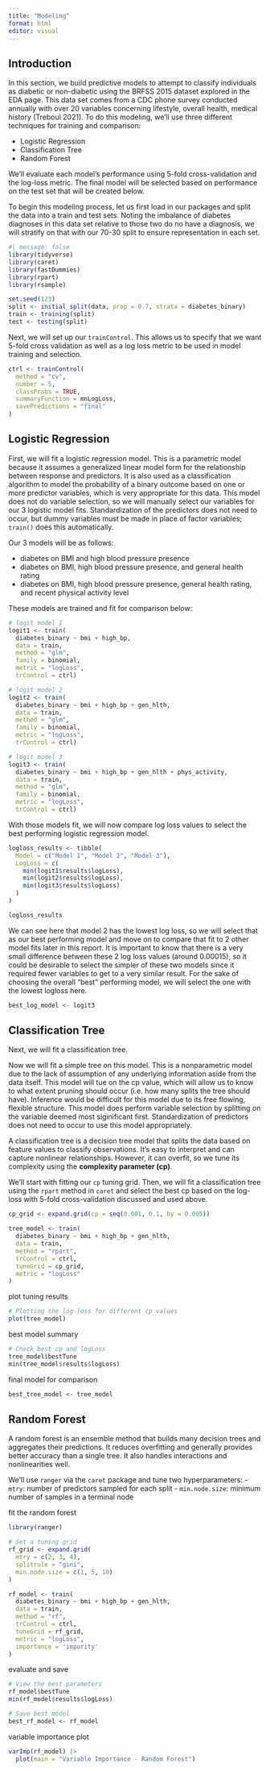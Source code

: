 ```yaml
---
title: "Modeling"
format: html
editor: visual
---
```


## Introduction

In this section, we build predictive models to attempt to classify individuals as diabetic or non-diabetic using the BRFSS 2015 dataset explored in the EDA page. This data set comes from a CDC phone survey conducted annually with over 20 variables concerning lifestyle, overall health, medical history (Treboul 2021). To do this modeling, we'll use three different techniques for training and comparison:

- Logistic Regression
- Classification Tree
- Random Forest

We'll evaluate each model's performance using 5-fold cross-validation and the log-loss metric. The final model will be selected based on performance on the test set that will be created below.

To begin this modeling process, let us first load in our packages and split the data into a train and test sets. Noting the imbalance of diabetes diagnoses in this data set relative to those two do no have a diagnosis, we will stratify on that with our 70-30 split to ensure representation in each set.

```r
#| message: false
library(tidyverse)
library(caret)
library(fastDummies)
library(rpart)
library(rsample)
```

```r
set.seed(123)
split <- initial_split(data, prop = 0.7, strata = diabetes_binary)
train <- training(split)
test <- testing(split)
```


Next, we will set up our `trainControl`. This allows us to specify that we want 5-fold cross validation as well as a log loss metric to be used in model training and selection.

```r
ctrl <- trainControl(
  method = "cv",
  number = 5,
  classProbs = TRUE,
  summaryFunction = mnLogLoss,
  savePredictions = "final"
)
```

## Logistic Regression

First, we will fit a logistic regression model. This is a parametric model because it assumes a generalized linear model form for the relationship between response and predictors. It is also used as a classification algorithm to model the probability of a binary outcome based on one or more predictor variables, which is very appropriate for this data. This model does not do variable selection, so we will manually select our variables for our 3 logistic model fits. Standardization of the predictors does not need to occur, but dummy variables must be made in place of factor variables; `train()` does this automatically.

Our 3 models will be as follows:

- diabetes on BMI and high blood pressure presence
- diabetes on BMI, high blood pressure presence, and general health rating
- diabetes on BMI, high blood pressure presence, general health rating, and recent physical activity level

These models are trained and fit for comparison below:

```r
# logit model 1
logit1 <- train(
  diabetes_binary ~ bmi + high_bp,
  data = train,
  method = "glm",
  family = binomial,
  metric = "logLoss",
  trControl = ctrl)

# logit model 2
logit2 <- train(
  diabetes_binary ~ bmi + high_bp + gen_hlth,
  data = train,
  method = "glm",
  family = binomial,
  metric = "logLoss",
  trControl = ctrl)

# logit model 3
logit3 <- train(
  diabetes_binary ~ bmi + high_bp + gen_hlth + phys_activity,
  data = train,
  method = "glm",
  family = binomial,
  metric = "logLoss",
  trControl = ctrl)
```

With those models fit, we will now compare log loss values to select the best performing logistic regression model.


```r
logloss_results <- tibble(
  Model = c("Model 1", "Model 2", "Model 3"),
  LogLoss = c(
    min(logit1$results$logLoss),
    min(logit2$results$logLoss),
    min(logit3$results$logLoss)
  )
)

logloss_results
```

We can see here that model 2 has the lowest log loss, so we will select that as our best performing model and move on to compare that fit to 2 other model fits later in this report. It is important to know that there is a very small difference between these 2 log loss values (around 0.00015), so it could be desirable to select the simpler of these two models since it required fewer variables to get to a very similar result. For the sake of choosing the overall "best" performing model, we will select the one with the lowest logloss here.


```r
best_log_model <- logit3
```

## Classification Tree

Next, we will fit a classification tree.

Now we will fit a simple tree on this model. This is a nonparametric model due to the lack of assumption of any underlying information aside from the data itself. This model will tue on the cp value, which will allow us to know to what extent pruning should occur (i.e. how many splits the tree should have). Inference would be difficult for this model due to its free flowing, flexible structure. This model does perform variable selection by splitting on the variable deemed most siginificant first. Standardization of predictors does not need to occur to use this model appropriately.

A classification tree is a decision tree model that splits the data based on feature values to classify observations. It’s easy to interpret and can capture nonlinear relationships. However, it can overfit, so we tune its complexity using the **complexity parameter (cp)**.

We’ll start with fitting our `cp` tuning grid. Then, we will fit a classification tree using the `rpart` method in `caret` and select the best cp based on the log-loss with 5-fold cross-validation discussed and used above.


```r
cp_grid <- expand.grid(cp = seq(0.001, 0.1, by = 0.005))

tree_model <- train(
  diabetes_binary ~ bmi + high_bp + gen_hlth,
  data = train,
  method = "rpart",
  trControl = ctrl,
  tuneGrid = cp_grid,
  metric = "logLoss"
)
```


plot tuning results

```r
# Plotting the log-loss for different cp values
plot(tree_model)
```

best model summary

```r
# Check best cp and logLoss
tree_model$bestTune
min(tree_model$results$logLoss)
```

final model for comparison

```r
best_tree_model <- tree_model
```

## Random Forest

A random forest is an ensemble method that builds many decision trees and aggregates their predictions. It reduces overfitting and generally provides better accuracy than a single tree. It also handles interactions and nonlinearities well.

We'll use `ranger` via the `caret` package and tune two hyperparameters:
- `mtry`: number of predictors sampled for each split
- `min.node.size`: minimum number of samples in a terminal node

fit the random forest

```r
library(ranger)

# Set a tuning grid
rf_grid <- expand.grid(
  mtry = c(2, 3, 4),
  splitrule = "gini",
  min.node.size = c(1, 5, 10)
)

rf_model <- train(
  diabetes_binary ~ bmi + high_bp + gen_hlth,
  data = train,
  method = "rf",
  trControl = ctrl,
  tuneGrid = rf_grid,
  metric = "logLoss",
  importance = 'impurity'
)
```

evaluate and save

```r
# View the best parameters
rf_model$bestTune
min(rf_model$results$logLoss)

# Save best model
best_rf_model <- rf_model
```

variable importance plot

```r
varImp(rf_model) |>
  plot(main = "Variable Importance - Random Forest")
```


